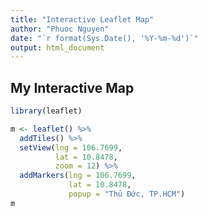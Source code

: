 ```yaml
---
title: "Interactive Leaflet Map"
author: "Phuoc Nguyen"
date: "`r format(Sys.Date(), '%Y-%m-%d')`"
output: html_document
---
```


## My Interactive Map

```r
library(leaflet)

m <- leaflet() %>%
  addTiles() %>%
  setView(lng = 106.7699,
          lat = 10.8478,
          zoom = 12) %>%
  addMarkers(lng = 106.7699,
             lat = 10.8478,
             popup = "Thủ Đức, TP.HCM")
m
```
